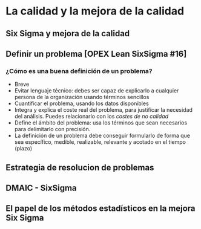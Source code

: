 # La calidad y la mejora de la calidad

## Six Sigma y mejora de la calidad

## Definir un problema [OPEX Lean SixSigma #16]

### ¿Cómo es una buena definición de un problema?

* Breve
* Evitar lenguaje técnico: debes ser capaz de explicarlo a cualquier persona de la organización usando términos sencillos
* Cuantificar el problema, usando los datos disponibles
* Integra y explica el coste real del problema, para justificar la necesidad del análisis. Puedes relacionarlo con los *costes de no calidad*
* Define el ámbito del problema: usa los términos que sean necesarios para delimitarlo con precisión.
* La definición de un problema debe conseguir formularlo de forma que sea específico, medible, realizable, relevante y acotado en el tiempo (plazo)

## Estrategia de resolucion de problemas

## DMAIC - SixSigma

## El papel de los métodos estadísticos en la mejora Six Sigma










